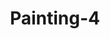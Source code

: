 ---
title: 'Painting-4'
slug: '4'
description: 'This is the first painting and why I created it.'
tags: ['identity']
cover: ./images/4.png
---